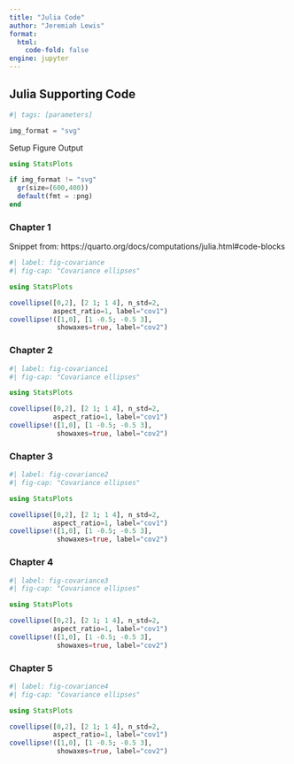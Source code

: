 ```yaml
---
title: "Julia Code"
author: "Jeremiah Lewis"
format:
  html:
    code-fold: false
engine: jupyter
---
```


## Julia Supporting Code

```julia
#| tags: [parameters]

img_format = "svg"
```

Setup Figure Output

```julia
using StatsPlots

if img_format != "svg"
  gr(size=(600,400))
  default(fmt = :png)
end
```
### Chapter 1 {#sec-ch-1-jl}

Snippet from: https://quarto.org/docs/computations/julia.html#code-blocks

```julia
#| label: fig-covariance
#| fig-cap: "Covariance ellipses"

using StatsPlots

covellipse([0,2], [2 1; 1 4], n_std=2, 
           aspect_ratio=1, label="cov1")
covellipse!([1,0], [1 -0.5; -0.5 3], 
            showaxes=true, label="cov2")
```

### Chapter 2

```julia
#| label: fig-covariance1
#| fig-cap: "Covariance ellipses"

using StatsPlots

covellipse([0,2], [2 1; 1 4], n_std=2, 
           aspect_ratio=1, label="cov1")
covellipse!([1,0], [1 -0.5; -0.5 3], 
            showaxes=true, label="cov2")
```

### Chapter 3

```julia
#| label: fig-covariance2
#| fig-cap: "Covariance ellipses"

using StatsPlots

covellipse([0,2], [2 1; 1 4], n_std=2, 
           aspect_ratio=1, label="cov1")
covellipse!([1,0], [1 -0.5; -0.5 3], 
            showaxes=true, label="cov2")
```

### Chapter 4

```julia
#| label: fig-covariance3
#| fig-cap: "Covariance ellipses"

using StatsPlots

covellipse([0,2], [2 1; 1 4], n_std=2, 
           aspect_ratio=1, label="cov1")
covellipse!([1,0], [1 -0.5; -0.5 3], 
            showaxes=true, label="cov2")
```

### Chapter 5

```julia
#| label: fig-covariance4
#| fig-cap: "Covariance ellipses"

using StatsPlots

covellipse([0,2], [2 1; 1 4], n_std=2, 
           aspect_ratio=1, label="cov1")
covellipse!([1,0], [1 -0.5; -0.5 3], 
            showaxes=true, label="cov2")
```
